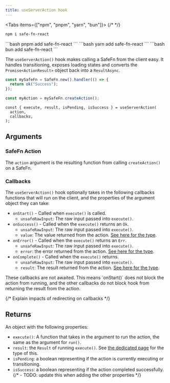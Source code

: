 ```yaml
---
title: useServerAction hook
---
```



<Tabs items={["npm", "pnpm", "yarn", "bun"]}>
{/* <!-- prettier-ignore --> */}
  <Tab value="npm">
  ```bash 
  npm i safe-fn-react
  ```
  </Tab>
  
  <Tab value="pnpm">
  ```bash 
  pnpm add safe-fn-react
  ```
  </Tab>
  <Tab value="yarn">
  ```bash 
  yarn add safe-fn-react
  ```
  </Tab>
  <Tab value="bun">
  ```bash 
  bun add safe-fn-react
  ```
  </Tab>
</Tabs>

The `useServerAction()` hook makes calling a SafeFn from the client easy.
It handles transitioning, exposes loading states and converts the `Promise<ActionResult>` object back into a `ResultAsync`.

```ts title="server/... .ts"
const mySafeFn = SafeFn.new().handler(() => {
  return ok("Success");
});
```

```ts title="server/... .ts"
const myAction = mySafeFn.createAction();
```

```tsx title="client/... .tsx"
const { execute, result, isPending, isSuccess } = useServerAction(
  action,
  callbacks,
);
```

## Arguments

### SafeFn Action

The `action` argument is the resulting function from calling `createAction()` on a SafeFn.

### Callbacks

The `useServerAction()` hook optionally takes in the following callbacks functions that will run on the client, and the properties of the argument object they can take:

- `onStart()` - Called when `execute()` is called.
  - `unsafeRawInput`: The raw input passed into `execute()`.
- `onSuccess()` - Called when the `execute()` returns an `Ok`.
  - `unsafeRawInput`: The raw input passed into `execute()`.
  - `value`: The value returned from the action. [See here for the type](/docs/run/return-type).
- `onError()` - Called when the `execute()` returns an `Err`.
  - `unsafeRawInput`: The raw input passed into `execute()`.
  - `error`: the error returned from the action. [See here for the type](/docs/run/return-type).
- `onComplete()` - Called when the `execute()` returns.
  - `unsafeRawInput`: The raw input passed into `execute()`.
  - `result`: The result returned from the action. [See here for the type](/docs/run/return-type).

<Callout type="info">
  These callbacks are not awaited. This means `onStart()` does not block the
  action from running, and the other callbacks do not block hook from returning
  the result from the action.
</Callout>

{/* Explain impacts of redirecting on callbacks */}

## Returns

An object with the following properties:

- `execute()`: A function that takes in the argument to run the action, the same as the argument for `run()`.
- `result`: the `Result` of running `execute()`. See [the dedicated page](/docs/run/return-type) for the type of this.
- `isPending`: a boolean representing if the action is currently executing or transitioning.
- `isSuccess`: a boolean representing if the action completed successfully.
  {/* - TODO: update this when adding the other properties */}
